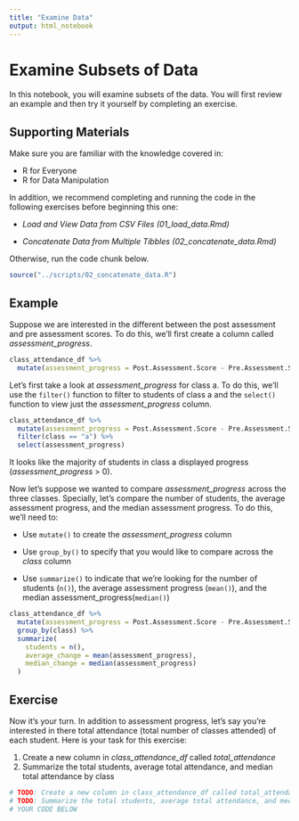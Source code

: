 ```yaml
---
title: "Examine Data"
output: html_notebook
---
```


# Examine Subsets of Data

In this notebook, you will examine subsets of the data. You will first review an example and then try it yourself by completing an exercise.

## Supporting Materials

Make sure you are familiar with the knowledge covered in:

-   R for Everyone
-   R for Data Manipulation

In addition, we recommend completing and running the code in the following exercises before beginning this one:

-   *Load and View Data from CSV Files* *(01_load_data.Rmd)*

-   *Concatenate Data from Multiple Tibbles* *(02_concatenate_data.Rmd)*

Otherwise, run the code chunk below.

```r
source("../scripts/02_concatenate_data.R")
```

## Example

Suppose we are interested in the different between the post assessment and pre assessment scores. To do this, we'll first create a column called *assessment_progress*.

```r
class_attendance_df %>%
  mutate(assessment_progress = Post.Assessment.Score - Pre.Assessment.Score)
```

Let's first take a look at *assessment_progress* for class a. To do this, we'll use the `filter()` function to filter to students of class a and the `select()` function to view just the *assessment_progress* column.

```r
class_attendance_df %>%
  mutate(assessment_progress = Post.Assessment.Score - Pre.Assessment.Score) %>%
  filter(class == "a") %>%
  select(assessment_progress)
```

It looks like the majority of students in class a displayed progress (*assessment_progress* \> 0).

Now let's suppose we wanted to compare *assessment_progress* across the three classes. Specially, let's compare the number of students, the average assessment progress, and the median assessment progress. To do this, we'll need to:

-   Use `mutate()` to create the *assessment_progress* column

-   Use `group_by()` to specify that you would like to compare across the *class* column

-   Use `summarize()` to indicate that we're looking for the number of students (`n()`), the average assessment progress (`mean()`), and the median assessment_progress(`median()`)

```r
class_attendance_df %>%
  mutate(assessment_progress = Post.Assessment.Score - Pre.Assessment.Score) %>%
  group_by(class) %>%
  summarize(
    students = n(),
    average_change = mean(assessment_progress),
    median_change = median(assessment_progress)
  )
```

## Exercise

Now it's your turn. In addition to assessment progress, let's say you're interested in there total attendance (total number of classes attended) of each student. Here is your task for this exercise:

1.  Create a new column in *class_attendance_df* called *total_attendance*
2.  Summarize the total students, average total attendance, and median total attendance by class

```r
# TODO: Create a new column in class_attendance_df called total_attendance
# TODO: Summarize the total students, average total attendance, and median total attendance by class
# YOUR CODE BELOW




```

